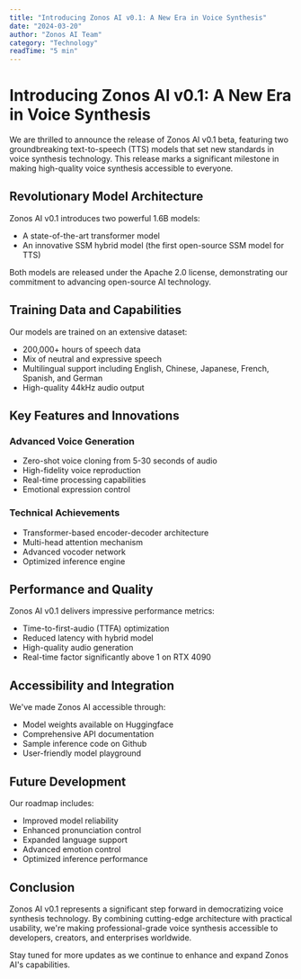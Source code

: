 ```yaml
---
title: "Introducing Zonos AI v0.1: A New Era in Voice Synthesis"
date: "2024-03-20"
author: "Zonos AI Team"
category: "Technology"
readTime: "5 min"
---
```


# Introducing Zonos AI v0.1: A New Era in Voice Synthesis

We are thrilled to announce the release of Zonos AI v0.1 beta, featuring two groundbreaking text-to-speech (TTS) models that set new standards in voice synthesis technology. This release marks a significant milestone in making high-quality voice synthesis accessible to everyone.

## Revolutionary Model Architecture

Zonos AI v0.1 introduces two powerful 1.6B models:
- A state-of-the-art transformer model
- An innovative SSM hybrid model (the first open-source SSM model for TTS)

Both models are released under the Apache 2.0 license, demonstrating our commitment to advancing open-source AI technology.

## Training Data and Capabilities

Our models are trained on an extensive dataset:
- 200,000+ hours of speech data
- Mix of neutral and expressive speech
- Multilingual support including English, Chinese, Japanese, French, Spanish, and German
- High-quality 44kHz audio output

## Key Features and Innovations

### Advanced Voice Generation
- Zero-shot voice cloning from 5-30 seconds of audio
- High-fidelity voice reproduction
- Real-time processing capabilities
- Emotional expression control

### Technical Achievements
- Transformer-based encoder-decoder architecture
- Multi-head attention mechanism
- Advanced vocoder network
- Optimized inference engine

## Performance and Quality

Zonos AI v0.1 delivers impressive performance metrics:
- Time-to-first-audio (TTFA) optimization
- Reduced latency with hybrid model
- High-quality audio generation
- Real-time factor significantly above 1 on RTX 4090

## Accessibility and Integration

We've made Zonos AI accessible through:
- Model weights available on Huggingface
- Comprehensive API documentation
- Sample inference code on Github
- User-friendly model playground

## Future Development

Our roadmap includes:
- Improved model reliability
- Enhanced pronunciation control
- Expanded language support
- Advanced emotion control
- Optimized inference performance

## Conclusion

Zonos AI v0.1 represents a significant step forward in democratizing voice synthesis technology. By combining cutting-edge architecture with practical usability, we're making professional-grade voice synthesis accessible to developers, creators, and enterprises worldwide.

Stay tuned for more updates as we continue to enhance and expand Zonos AI's capabilities. 